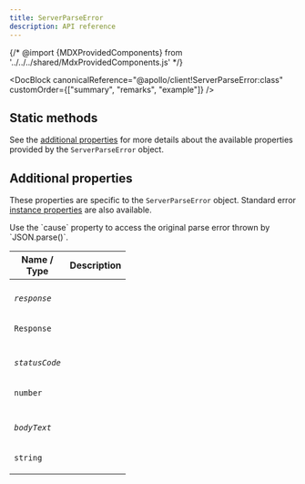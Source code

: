 ```yaml
---
title: ServerParseError
description: API reference
---
```


{/* @import {MDXProvidedComponents} from '../../../shared/MdxProvidedComponents.js' */}

<DocBlock
  canonicalReference="@apollo/client!ServerParseError:class"
  customOrder={["summary", "remarks", "example"]}
/>

## Static methods

<FunctionDetails
  canonicalReference="@apollo/client!ServerParseError.is:member(1)"
  headingLevel={3}
  parameters={false}
  result={false}
/>

See the [additional properties](#additional-properties) for more details about the available properties provided by the `ServerParseError` object.

## Additional properties

These properties are specific to the `ServerParseError` object. Standard error [instance properties](https://developer.mozilla.org/en-US/docs/Web/JavaScript/Reference/Global_Objects/Error#instance_properties) are also available.

<Tip>
  Use the `cause` property to access the original parse error thrown by
  `JSON.parse()`.
</Tip>

<table class="field-table">
  <thead>
    <tr>
      <th>Name /<br/>Type</th>
      <th>Description</th>
    </tr>
  </thead>

<tbody>

<tr>
<td>

###### `response`

`Response`

</td>
<td>

<DocBlock canonicalReference="@apollo/client!ServerParseError#response:member" />

</td>
</tr>

<tr>
<td>

###### `statusCode`

`number`

</td>
<td>

<DocBlock canonicalReference="@apollo/client!ServerParseError#statusCode:member" />

</td>
</tr>

<tr>
<td>

###### `bodyText`

`string`

</td>
<td>

<DocBlock canonicalReference="@apollo/client!ServerParseError#bodyText:member" />

</td>
</tr>

</tbody>
</table>

